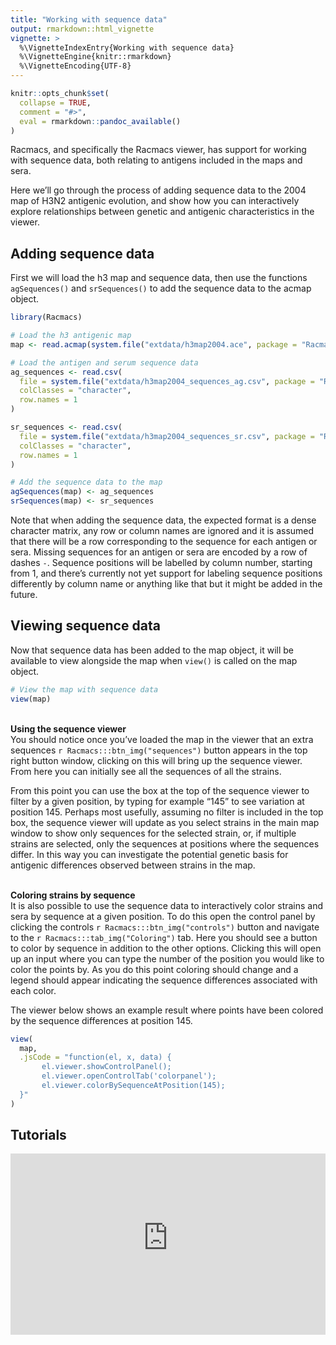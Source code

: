 ```yaml
---
title: "Working with sequence data"
output: rmarkdown::html_vignette
vignette: >
  %\VignetteIndexEntry{Working with sequence data}
  %\VignetteEngine{knitr::rmarkdown}
  %\VignetteEncoding{UTF-8}
---
```


```r
knitr::opts_chunk$set(
  collapse = TRUE,
  comment = "#>",
  eval = rmarkdown::pandoc_available()
)
```

Racmacs, and specifically the Racmacs viewer, has support for working with sequence data, both relating to antigens included in the maps and sera.

Here we'll go through the process of adding sequence data to the 2004 map of H3N2 antigenic evolution, and show how you can interactively explore relationships between genetic and antigenic characteristics in the viewer.

## Adding sequence data
First we will load the h3 map and sequence data, then use the functions `agSequences()` and `srSequences()` to add the sequence data to the acmap object.

```r
library(Racmacs)

# Load the h3 antigenic map
map <- read.acmap(system.file("extdata/h3map2004.ace", package = "Racmacs"))

# Load the antigen and serum sequence data
ag_sequences <- read.csv(
  file = system.file("extdata/h3map2004_sequences_ag.csv", package = "Racmacs"),
  colClasses = "character",
  row.names = 1
)

sr_sequences <- read.csv(
  file = system.file("extdata/h3map2004_sequences_sr.csv", package = "Racmacs"),
  colClasses = "character",
  row.names = 1
)

# Add the sequence data to the map
agSequences(map) <- ag_sequences
srSequences(map) <- sr_sequences

```

Note that when adding the sequence data, the expected format is a dense character matrix, any row or column names are ignored and it is assumed that there will be a row corresponding to the sequence for each antigen or sera. Missing sequences for an antigen or sera are encoded by a row of dashes `-`. Sequence positions will be labelled by column number, starting from 1, and there's currently not yet support for labeling sequence positions differently by column name or anything like that but it might be added in the future.

## Viewing sequence data
Now that sequence data has been added to the map object, it will be available to view alongside the map when `view()` is called on the map object.

```r
# View the map with sequence data
view(map)
```

<br/>
__Using the sequence viewer__  
You should notice once you've loaded the map in the viewer that an extra sequences `r Racmacs:::btn_img("sequences")` button appears in the top right button window, clicking on this will bring up the sequence viewer. From here you can initially see all the sequences of all the strains.

From this point you can use the box at the top of the sequence viewer to filter by a given position, by typing for example "145" to see variation at position 145. Perhaps most usefully, assuming no filter is included in the top box, the sequence viewer will update as you select strains in the main map window to show only sequences for the selected strain, or, if multiple strains are selected, only the sequences at positions where the sequences differ. In this way you can investigate the potential genetic basis for antigenic differences observed between strains in the map.

<br/>
__Coloring strains by sequence__  
It is also possible to use the sequence data to interactively color strains and sera by sequence at a given position. To do this open the control panel by clicking the controls `r Racmacs:::btn_img("controls")` button and navigate to the `r Racmacs:::tab_img("Coloring")` tab. Here you should see a button to color by sequence in addition to the other options. Clicking this will open up an input where you can type the number of the position you would like to color the points by. As you do this point coloring should change and a legend should appear indicating the sequence differences associated with each color.

The viewer below shows an example result where points have been colored by the sequence differences at position 145.

```r
view(
  map, 
  .jsCode = "function(el, x, data) {
       el.viewer.showControlPanel();
       el.viewer.openControlTab('colorpanel');
       el.viewer.colorBySequenceAtPosition(145);
  }"
)
```

## Tutorials
<div style="position:relative;width:100%;height:0;padding-bottom:57.6%">
<iframe src="https://www.youtube-nocookie.com/embed/0IzubUMvl10" style="position:absolute;top:0;left:0;width:100%;height:100%" frameborder="0" allow="accelerometer; autoplay; encrypted-media; gyroscope; picture-in-picture" allowfullscreen></iframe>
</div>



